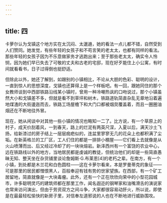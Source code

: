 ```yaml
---
---
---
```

title: 四
---




卡萝尔认为戈镇这个地方实在太沉闷、太邋遢，她的看法一点儿都不错，自然受到人们赞同。她发觉，有些年轻的女孩子和不苟言笑的老太太，也都有同样的看法。那些年轻的女孩子因为不乐意做家务才逃跑出来；至于那些老太太，确实令人怜悯，因为她们早已失去了可敬的丈夫和古老的宅邸，现在好歹能住上小公寓，有时间就看看书，日子过得倒也挺舒适。

但除此以外，她还了解到，如跟别的小镇相比，不论从大胆的色彩、聪明的设计，一直到惊人的思想深度，戈镇也还算得上是一个样板吧。有一回，跟她同住的那个女教师谈到中西部铁路沿线某小镇时，曾用一种冷嘲热讽的口吻说过，那个小镇虽然大小和戈镇差不多，但就是看不到草坪和树木，铁路道轨简直杂乱无章地沿着遍地煤渣的大街逶迤而去，铁路工场屋檐下和大门口都被烟炱覆盖着，而且一圈圈油烟还在不断地往外冒。

现在，她从闲谈中对其他一些小镇的情况也略知一二了。比方说，有一个草原上的村子，成天价刮着风，一到春天，路上的烂泥有两英尺深，入夏以后，满天沙土飞扬，给新漆过的房子结上一层层痂疤似的，连盆里寥寥无几的花朵上也都积满了尘垢。在新英格兰的工厂区，工人们住的都是一排排小棚屋——它们看上去就像是从火山喷薄而出、后又经过冷却了的一块块熔岩。新泽西州有一个富饶的农业中心，远在铁路线以外的地方，当地居民都是虔诚的教徒，但统治他们的却是一些简直愚昧无知、整天坐在杂货铺里谈论詹姆斯·G.布莱恩[4]的老朽之辈。在南方，有一个小镇，到处都是木兰花和白色圆柱——这在卡萝尔看来，本是罗曼蒂克的象征——可是那里的居民都憎恨黑人，百般奉迎有钱有势的世家望族。在西部，有一个矿工居留地，简直就像是一大块毒瘤。此外，还有一个正在欣欣向荣中的小型花园城市，许多聪明灵巧的建筑师都在那里工作，闻名遐迩的钢琴家和油嘴滑舌的演说家也常来访问演出，但由于劳资双方之间斗争，大家都很容易动肝火，所以说，即使是在最最轻松愉快的新房子里，对信奉左道邪说的人也在不断地进行威胁围攻。